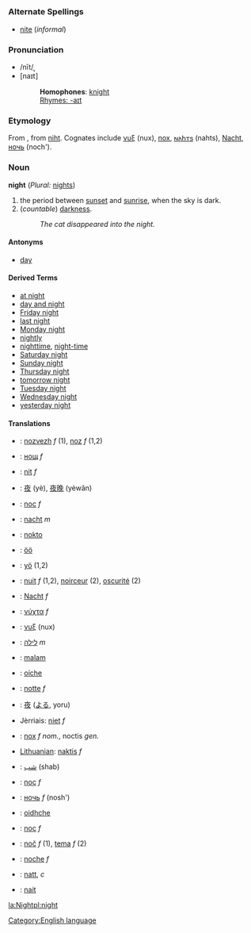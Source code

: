 =={{en}}==
[[Category:English language]]
===Alternate Spellings===
*[[nite]] (''informal'')
===Pronunciation===
*/nīt/
*[naɪt̚]
*:'''Homophones''': [[knight]]
*:[[Rhymes:English:-aɪt|Rhymes: -aɪt]]
===Etymology===
From {{enm}}, from {{ang}} [[niht]]. Cognates include {{grc}} [[νυξ]] (nux), {{la}} [[nox]], {{got}} [[𐌽𐌰𐌷𐍄𐍃]] (nahts), {{de}} [[Nacht]], {{ru}} [[ночь]] (noch').
===Noun===
'''night''' (''Plural:'' [[nights]])

#the period between [[sunset]] and [[sunrise]], when the sky is dark.
#(''countable'') [[darkness]].
#:''The cat disappeared into the night.''
====Antonyms====
*[[day]]
====Derived Terms====
*[[at night]]
*[[day and night]]
*[[Friday night]]
*[[last night]]
*[[Monday night]]
*[[nightly]]
*[[nighttime]], [[night-time]]
*[[Saturday night]]
*[[Sunday night]]
*[[Thursday night]]
*[[tomorrow night]]
*[[Tuesday night]]
*[[Wednesday night]]
*[[yesterday night]]

====Translations====
*{{br}}: [[nozvezh]] ''f'' (1), [[noz]] ''f'' (1,2)
*{{bg}}: [[нощ]] ''f''
*{{ca}}: [[nit]] ''f''
*{{zh}}: [[夜]] (yè), [[夜晚]] (yèwǎn)
*{{cs}}: [[noc]] ''f''
*{{nl}}: [[nacht]] ''m''
*{{eo}}: [[nokto]]
*{{et}}: [[öö]]
*{{fi}}: [[yö]] (1,2)
*{{fr}}: [[nuit]] ''f'' (1,2), [[noirceur]] (2), [[oscurité]] (2)
*{{de}}: [[Nacht]] ''f''
*{{el}}: [[νύχτα]] ''f''
*{{grc}}: [[νυξ]] (nux) <!-- please check -->
*{{he}}: [[לילה]] ''m''
*{{id}}: [[malam]]
*{{ga}}: [[oíche]]
*{{it}}: [[notte]] ''f''
*{{ja}}: [[夜]] ([[よる]], yoru)
*Jèrriais:  [[niet]] ''f''
*{{la}}: [[nox]] ''f nom.'', noctis ''gen.''
*[[Lithuanian]]: [[naktis]] ''f''
*{{fa}}: [[شب]] (shab)
*{{pl}}: [[noc]] ''f''
*{{ru}}: [[ночь]] ''f'' (nosh')
*{{gd}}: [[oidhche]]
*{{sk}}: [[noc]] ''f''
*{{sl}}: [[noč]] ''f'' (1), [[tema]] ''f'' (2)
*{{es}}: [[noche]] ''f''
*{{sv}}: [[natt]], ''c''
*{{tpi}}: [[nait]]

[[la:Night]][[pl:night]]